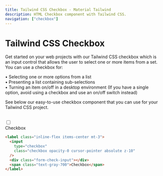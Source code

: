 ```yaml
---
title: Tailwind CSS Checkbox - Material Tailwind
description: HTML Checkbox component with Tailwind CSS.
navigation: ["checkbox"]
---
```


# Tailwind CSS Checkbox

Get started on your web projects with our Tailwind CSS checkbox which is an input control that allows the user to select one or more items from a set. You can use a checkbox for:

• Selecting one or more options from a list <br/>
• Presenting a list containing sub-selections <br/>
• Turning an item on/off in a desktop environment (If you have a single option, avoid using a checkbox and use an on/off switch instead)

See below our easy-to-use checkbox component that you can use for your Tailwind CSS project.

<br/>

<ComponentCard id="checkbox">
  <label className="inline-flex items-center mt-3">
    <input
      type="checkbox"
      className="checkbox opacity-0 cursor-pointer absolute z-10"
    />
    <div className="form-check-input"></div>
    <span className="text-gray-700 cursor-pointer">Checkbox</span>
  </label>
</ComponentCard>

```html showLineNumbers
<label class="inline-flex items-center mt-3">
  <input
    type="checkbox"
    class="checkbox opacity-0 cursor-pointer absolute z-10"
  />
  <div class="form-check-input"></div>
  <span class="text-gray-700">Checkbox</span>
</label>
```
